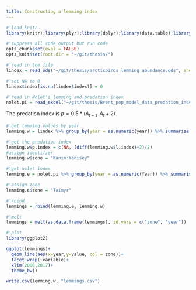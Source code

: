 ```yaml
---
title: Constructing a lemming index
---
```


```r
#'load knitr
library(knitr);library(plyr);library(dplyr);library(data.table);library(purrr);library(ggplot2);library(readxl);library(readODS)

#'suppress all code output but run code
opts_chunk$set(eval = FALSE)
opts_knit$set(root.dir = "~/git/thesis/")
```

```r
#'read in the file
lindex = read_ods("~/git/thesis/arcticbirds_lemming_abundance.ods", sheet = 1, col_names = T)

#'set NA to 0
lindex$index[is.na(lindex$index)] = 0

#'read in Nolet's lemming and predation index
nolet.pi = read_excel("~/git/thesis/Brent_pop_model_data_predation_index.xlsx", sheet = 4)
```

The predation index is $p = 0.5*(A_{t-1}– A_t + 2)$.

```r
#'get lemming values by year
lemming.w = lindex %>% group_by(year = as.numeric(year)) %>% summarise(l.index = mean(index))

#'get the predation index
lemming.w$p.index = c(NA, (diff(lemming.w$l.index)+2)/2)
#assign identifier
lemming.w$zone = "Kanin:Yenisey"

#'get nolet index
lemming.e = nolet.pi %>% group_by(year = as.numeric(Year)) %>% summarise(l.index = LC, p.index = PI)

#'assign zone
lemming.e$zone = "Taimyr"

#'rbind
lemmings = rbind(lemming.e, lemming.w)

#'melt
lemmings = melt(as.data.frame(lemmings), id.vars = c("zone", "year"))
```

```r
#'plot
library(ggplot2)

ggplot(lemmings)+
  geom_line(aes(x=year,y=value, col = zone))+
  facet_wrap(~variable)+
  xlim(2000,2017)+
  theme_bw()

```

```r
write.csv(lemming.w, "lemmings.csv")
```

